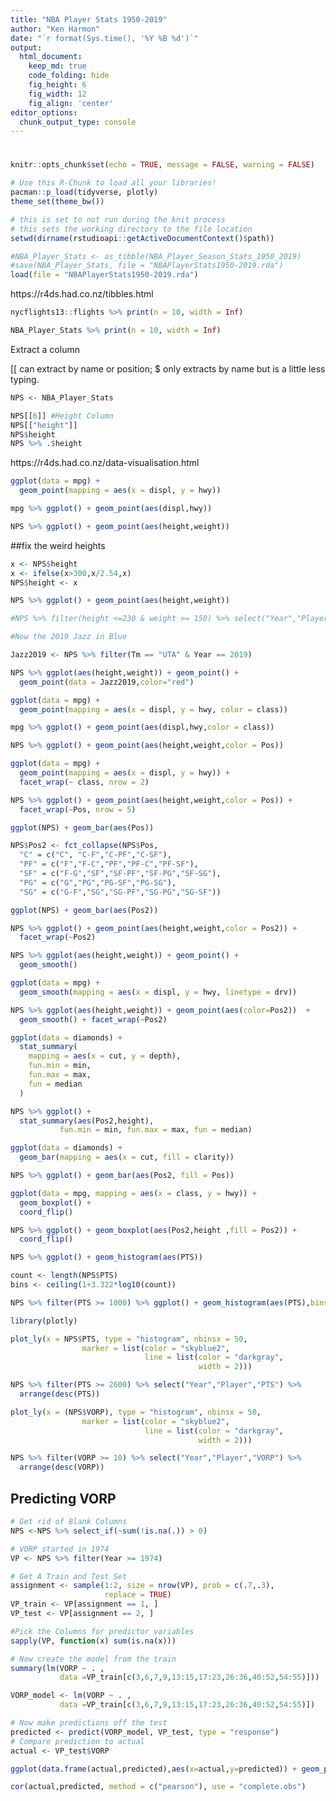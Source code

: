 ```yaml
---
title: "NBA Player Stats 1950-2019"
author: "Ken Harmon"
date: "`r format(Sys.time(), '%Y %B %d')`"
output:
  html_document:  
    keep_md: true
    code_folding: hide
    fig_height: 6
    fig_width: 12
    fig_align: 'center'
editor_options: 
  chunk_output_type: console
---
```


# {.tabset .tabset-fade}

```r
knitr::opts_chunk$set(echo = TRUE, message = FALSE, warning = FALSE)
```

```r
# Use this R-Chunk to load all your libraries!
pacman::p_load(tidyverse, plotly)
theme_set(theme_bw())
```

```r
# this is set to not run during the knit process
# this sets the working directory to the file location
setwd(dirname(rstudioapi::getActiveDocumentContext()$path))
```

```r
#NBA_Player_Stats <- as_tibble(NBA_Player_Season_Stats_1950_2019)
#save(NBA_Player_Stats, file = "NBAPlayerStats1950-2019.rda")
load(file = "NBAPlayerStats1950-2019.rda")
```

https://r4ds.had.co.nz/tibbles.html

```r
nycflights13::flights %>% print(n = 10, width = Inf)

NBA_Player_Stats %>% print(n = 10, width = Inf)

```

Extract a column

[[ can extract by name or position; $ only extracts by name but is a little less typing.

```r
NPS <- NBA_Player_Stats

NPS[[6]] #Height Column
NPS[["height"]]
NPS$height
NPS %>% .$height

```

https://r4ds.had.co.nz/data-visualisation.html

```r
ggplot(data = mpg) + 
  geom_point(mapping = aes(x = displ, y = hwy))

mpg %>% ggplot() + geom_point(aes(displ,hwy))

NPS %>% ggplot() + geom_point(aes(height,weight))

```

##fix the weird heights

```r

x <- NPS$height
x <- ifelse(x>300,x/2.54,x)
NPS$height <- x

NPS %>% ggplot() + geom_point(aes(height,weight))

#NPS %>% filter(height <=230 & weight >= 150) %>% select("Year","Player","height")

```

```r
#Now the 2019 Jazz in Blue

Jazz2019 <- NPS %>% filter(Tm == "UTA" & Year == 2019)

NPS %>% ggplot(aes(height,weight)) + geom_point() + 
  geom_point(data = Jazz2019,color="red")
```

```r
ggplot(data = mpg) + 
  geom_point(mapping = aes(x = displ, y = hwy, color = class))

mpg %>% ggplot() + geom_point(aes(displ,hwy,color = class))

NPS %>% ggplot() + geom_point(aes(height,weight,color = Pos))
```

```r
ggplot(data = mpg) + 
  geom_point(mapping = aes(x = displ, y = hwy)) + 
  facet_wrap(~ class, nrow = 2)

NPS %>% ggplot() + geom_point(aes(height,weight,color = Pos)) +
  facet_wrap(~Pos, nrow = 5)

ggplot(NPS) + geom_bar(aes(Pos))

NPS$Pos2 <- fct_collapse(NPS$Pos,
  "C" = c("C", "C-F","C-PF","C-SF"),
  "PF" = c("F","F-C","PF","PF-C","PF-SF"),
  "SF" = c("F-G","SF","SF-PF","SF-PG","SF-SG"),
  "PG" = c("G","PG","PG-SF","PG-SG"),  
  "SG" = c("G-F","SG","SG-PF","SG-PG","SG-SF"))

ggplot(NPS) + geom_bar(aes(Pos2))

NPS %>% ggplot() + geom_point(aes(height,weight,color = Pos2)) +
  facet_wrap(~Pos2)
```

```r
NPS %>% ggplot(aes(height,weight)) + geom_point() +
  geom_smooth()
```

```r
ggplot(data = mpg) + 
  geom_smooth(mapping = aes(x = displ, y = hwy, linetype = drv))

NPS %>% ggplot(aes(height,weight)) + geom_point(aes(color=Pos2))  + 
  geom_smooth() + facet_wrap(~Pos2)
```


```r
ggplot(data = diamonds) + 
  stat_summary(
    mapping = aes(x = cut, y = depth),
    fun.min = min,
    fun.max = max,
    fun = median
  )

NPS %>% ggplot() + 
  stat_summary(aes(Pos2,height),
           fun.min = min, fun.max = max, fun = median)
```

```r
ggplot(data = diamonds) + 
  geom_bar(mapping = aes(x = cut, fill = clarity))

NPS %>% ggplot() + geom_bar(aes(Pos2, fill = Pos))
```

```r
ggplot(data = mpg, mapping = aes(x = class, y = hwy)) + 
  geom_boxplot() +
  coord_flip()

NPS %>% ggplot() + geom_boxplot(aes(Pos2,height ,fill = Pos2)) +
  coord_flip()
```

```r
NPS %>% ggplot() + geom_histogram(aes(PTS))

count <- length(NPS$PTS)
bins <- ceiling(1+3.322*log10(count))

NPS %>% filter(PTS >= 1000) %>% ggplot() + geom_histogram(aes(PTS),bins = bins)

library(plotly)

plot_ly(x = NPS$PTS, type = "histogram", nbinsx = 50,
                marker = list(color = "skyblue2", 
                              line = list(color = "darkgray", 
                                          width = 2)))

```

```r
NPS %>% filter(PTS >= 2600) %>% select("Year","Player","PTS") %>% 
  arrange(desc(PTS))
```

```r

plot_ly(x = (NPS$VORP), type = "histogram", nbinsx = 50,
                marker = list(color = "skyblue2", 
                              line = list(color = "darkgray", 
                                          width = 2)))
```

```r
NPS %>% filter(VORP >= 10) %>% select("Year","Player","VORP") %>% 
  arrange(desc(VORP))
```

## Predicting VORP

```r
# Get rid of Blank Columns
NPS <-NPS %>% select_if(~sum(!is.na(.)) > 0)

# VORP started in 1974
VP <- NPS %>% filter(Year >= 1974)

# Get A Train and Test Set
assignment <- sample(1:2, size = nrow(VP), prob = c(.7,.3), 
                     replace = TRUE)
VP_train <- VP[assignment == 1, ] 
VP_test <- VP[assignment == 2, ]   
```

```r
#Pick the Columns for predictor variables
sapply(VP, function(x) sum(is.na(x)))

# Now create the model from the train
summary(lm(VORP ~ . ,
           data =VP_train[c(3,6,7,9,13:15,17:23,26:36,40:52,54:55)]))

VORP_model <- lm(VORP ~ . ,
           data =VP_train[c(3,6,7,9,13:15,17:23,26:36,40:52,54:55)]) 

# Now make predictions off the test
predicted <- predict(VORP_model, VP_test, type = "response")
# Compare prediction to actual
actual <- VP_test$VORP

ggplot(data.frame(actual,predicted),aes(x=actual,y=predicted)) + geom_point()

cor(actual,predicted, method = c("pearson"), use = "complete.obs")
```








